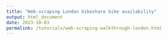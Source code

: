 ---
title: "Web-scraping London bikeshare bike availability"
output: html_document
date: 2023-10-03
permalink: /tutorials/web-scraping-walkthrough-london.html
---


